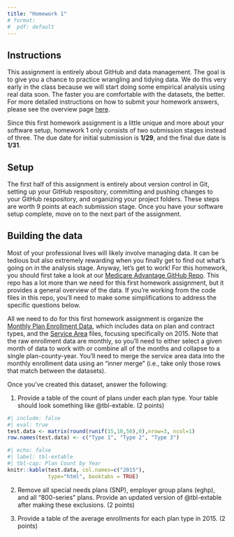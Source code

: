 ```yaml
---
title: "Homework 1"
# format:
#  pdf: default
---
```


## Instructions
This assignment is entirely about GitHub and data management. The goal is to give you a chance to practice wrangling and tidying data. We do this very early in the class because we will start doing some empirical analysis using real data soon. The faster you are comfortable with the datasets, the better. For more detailed instructions on how to submit your homework answers, please see the overview page [here](/assignments/). 

Since this first homework assignment is a little unique and more about your software setup, homework 1 only consists of two submission stages instead of three. The due date for initial submission is **1/29**, and the final due date is **1/31**.

## Setup
The first half of this assignment is entirely about version control in Git, setting up your GitHub respository, committing and pushing changes to your GitHub respository, and organizing your project folders. These steps are worth 9 points at each submission stage. Once you have your software setup complete, move on to the next part of the assignment.


## Building the data
Most of your professional lives will likely involve managing data. It can be tedious but also extremely rewarding when you finally get to find out what's going on in the analysis stage. Anyway, let's get to work! For this homework, you should first take a look at our [Medicare Advantage GitHub Repo](https://github.com/imccart/ma-class). This repo has a lot more than we need for this first homework assignment, but it provides a general overview of the data. If you're working from the code files in this repo, you'll need to make some simplifications to address the specific questions below.

All we need to do for this first homework assignment is organize the [Monthly Plan Enrollment Data](https://github.com/imccart/ma-class/blob/main/data-code/1_Plan_Data.R), which includes data on plan and contract types, and the [Service Area](https://github.com/imccart/ma-class/blob/main/data-code/3_Service_Areas.R) files, focusing specifically on 2015. Note that the raw enrollment data are monthly, so you'll need to either select a given month of data to work with or combine all of the months and collapse to a single plan-county-year. You'll need to merge the service area data into the monthly enrollment data using an "inner merge" (i.e., take only those rows that match between the datasets). 

Once you've created this dataset, answer the following:

1. Provide a table of the count of plans under each plan type. Your table should look something like @tbl-extable. (2 points)

```r
#| include: false
#| eval: true
test.data <- matrix(round(runif(15,10,50),0),nrow=3, ncol=1)
row.names(test.data) <- c("Type 1", "Type 2", "Type 3")
```

```r
#| echo: false
#| label: tbl-extable
#| tbl-cap: Plan Count by Year
knitr::kable(test.data, col.names=c("2015"),
             type="html", booktabs = TRUE)
```

2. Remove all special needs plans (SNP), employer group plans (eghp), and all "800-series" plans. Provide an updated version of @tbl-extable after making these exclusions. (2 points)

3. Provide a table of the average enrollments for each plan type in 2015. (2 points)
 